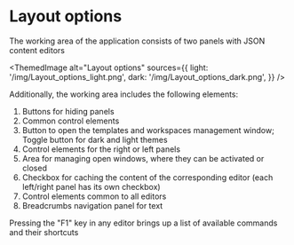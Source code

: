 # Layout options

The working area of the application consists of two panels with JSON content editors


<ThemedImage
  alt="Layout options"
  sources={{
    light: '/img/Layout_options_light.png',
    dark: '/img/Layout_options_dark.png',
  }}
/>

Additionally, the working area includes the following elements:

1. Buttons for hiding panels
2. Common control elements
3. Button to open the templates and workspaces management window; Toggle button for dark and light themes
4. Control elements for the right or left panels
5. Area for managing open windows, where they can be activated or closed
6. Checkbox for caching the content of the corresponding editor (each left/right panel has its own checkbox)
7. Control elements common to all editors
8. Breadcrumbs navigation panel for text

Pressing the "F1" key in any editor brings up a list of available commands and their shortcuts
